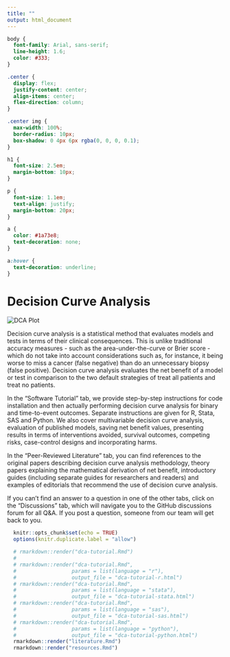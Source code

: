 ```yaml
---
title: ""
output: html_document
---
```


```css
body {
  font-family: Arial, sans-serif;
  line-height: 1.6;
  color: #333;
}

.center {
  display: flex;
  justify-content: center;
  align-items: center;
  flex-direction: column;
}

.center img {
  max-width: 100%;
  border-radius: 10px;
  box-shadow: 0 4px 6px rgba(0, 0, 0, 0.1);
}

h1 {
  font-size: 2.5em;
  margin-bottom: 10px;
}

p {
  font-size: 1.1em;
  text-align: justify;
  margin-bottom: 20px;
}

a {
  color: #1a73e8;
  text-decoration: none;
}

a:hover {
  text-decoration: underline;
}
```

<div class="center">
  <h1>Decision Curve Analysis</h1>
  <img src="dca_new_homepic_edited.png" alt="DCA Plot">
</div>

Decision curve analysis is a statistical method that evaluates models and tests in terms of their clinical consequences. This is unlike traditional accuracy measures - such as the area-under-the-curve or Brier score - which do not take into account considerations such as, for instance, it being worse to miss a cancer (false negative) than do an unnecessary biopsy (false positive). Decision curve analysis evaluates the net benefit of a model or test in comparison to the two default strategies of treat all patients and treat no patients.

In the “Software Tutorial” tab, we provide step-by-step instructions for code installation and then actually performing decision curve analysis for binary and time-to-event outcomes. Separate instructions are given for R, Stata, SAS and Python. We also cover multivariable decision curve analysis, evaluation of published models, saving net benefit values, presenting results in terms of interventions avoided, survival outcomes, competing risks, case-control designs and incorporating harms.

In the “Peer-Reviewed Literature” tab, you can find references to the original papers describing decision curve analysis methodology, theory papers explaining the mathematical derivation of net benefit, introductory guides (including separate guides for researchers and readers) and examples of editorials that recommend the use of decision curve analysis. 

If you can't find an answer to a question in one of the other tabs, click on the "Discussions" tab, which will navigate you to the GitHub discussions forum for all Q&A. If you post a question, someone from our team will get back to you.


```r
  knitr::opts_chunk$set(echo = TRUE)
  options(knitr.duplicate.label = "allow")
```

```r
  # rmarkdown::render("dca-tutorial.Rmd")
  # 
  # rmarkdown::render("dca-tutorial.Rmd",
  #                  params = list(language = "r"),
  #                  output_file = "dca-tutorial-r.html")
  # rmarkdown::render("dca-tutorial.Rmd",
  #                  params = list(language = "stata"),
  #                  output_file = "dca-tutorial-stata.html")
  # rmarkdown::render("dca-tutorial.Rmd",
  #                  params = list(language = "sas"),
  #                  output_file = "dca-tutorial-sas.html")
  # rmarkdown::render("dca-tutorial.Rmd",
  #                  params = list(language = "python"),
  #                  output_file = "dca-tutorial-python.html")
  rmarkdown::render("literature.Rmd")
  rmarkdown::render("resources.Rmd")
```

